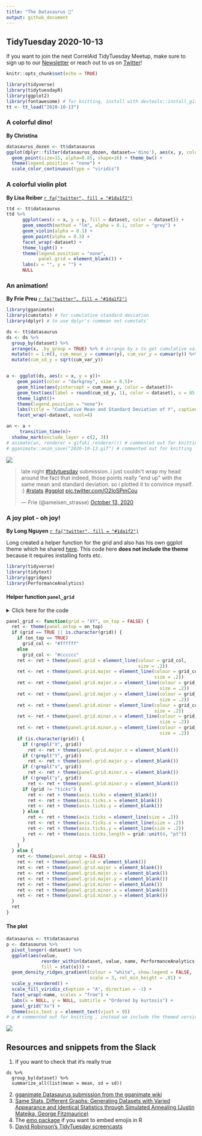 ```yaml
---
title: "The Datasaurus 🦖"
output: github_document
---
```


## TidyTuesday 2020-10-13

If you want to join the next CorrelAid TidyTuesday Meetup, make sure to sign up to our [Newsletter](https://correlaid.us12.list-manage.com/subscribe?u=b294bf2834adf5d89bdd2dd5a&id=915f3f3eff) or reach out to us on [Twitter](https://twitter.com/CorrelAid)!
```r
knitr::opts_chunk$set(echo = TRUE)

```


```r
library(tidyverse)
library(tidytuesdayR)
library(ggplot2)
library(fontawesome) # for knitting, install with devtools::install_github("rstudio/fontawesome")
tt <- tt_load("2020-10-13")
```
### A colorful dino!
**By Christina**
```r
datasaurus_dozen <- tt$datasaurus
ggplot(dplyr::filter(datasaurus_dozen, dataset=='dino'), aes(x, y, colour=-x)) +
  geom_point(size=15, alpha=0.85, shape=16) + theme_bw() +
  theme(legend.position = "none") +
  scale_color_continuous(type = "viridis")
```

### A colorful violin plot 
**By Lisa Reiber** [`r fa("twitter", fill = "#1da1f2")`](https://twitter.com/lisa_reiber)


```r
ttd <- tt$datasaurus
ttd %>% 
      ggplot(aes(x = x, y = y, fill = dataset, color = dataset)) +
      geom_smooth(method = "lm", alpha = 0.1, color = "grey") +
      geom_violin(alpha = 0.1) +
      geom_point(alpha = 0.3) +
      facet_wrap(~dataset) +
      theme_light() +
      theme(legend.position = "none",
            panel.grid = element_blank()) +
      labs(x = "", y = "") +
      NULL
```

### An animation!
**By Frie Preu** [`r fa("twitter", fill = "#1da1f2")`](https://twitter.com/ameisen_strasse)

```r
library(gganimate)
library(cumstats) # for cumulative standard deviation
library(dplyr) # to use dplyr's cummean not cumstats'
```

```r
ds <- tt$datasaurus
ds <- ds %>% 
  group_by(dataset) %>% 
  arrange(x, .by_group = TRUE) %>% # arrange by x to get cumulative values that we use for the animation
  mutate(n = 1:n(), cum_mean_y = cummean(y), cum_var_y = cumvar(y)) %>% 
  mutate(cum_sd_y = sqrt(cum_var_y))


a <- ggplot(ds, aes(x = x, y = y))+
    geom_point(color = "darkgrey", size = 0.5)+
    geom_hline(aes(yintercept = cum_mean_y, color = dataset))+
    geom_text(aes(label = round(cum_sd_y, 1), color = dataset), x = 85, y = 10, size = 3)+
    theme_light()+
    theme(legend.position = "none")+
    labs(title = "Cumulative Mean and Standard Deviation of Y", caption = "Standard deviation in the bottom right corner of each plot.")+
    facet_wrap(~dataset, ncol=4)

an <- a +
     transition_time(n)+
  shadow_mark(exclude_layer = c(2, 3))
# animate(an, renderer = gifski_renderer()) # commented out for knitting
# gganimate::anim_save("2020-10-13.gif") # commented out for knitting 

```
![](2020-10-13.gif)
<blockquote class="twitter-tweet"><p lang="en" dir="ltr">late night <a href="https://twitter.com/hashtag/tidytuesday?src=hash&amp;ref_src=twsrc%5Etfw">#tidytuesday</a> submission..i just couldn&#39;t wrap my head around the fact that indeed, those points really &quot;end up&quot; with the same mean and standard deviation. so i plotted it to convince myself. :) <a href="https://twitter.com/hashtag/rstats?src=hash&amp;ref_src=twsrc%5Etfw">#rstats</a> <a href="https://twitter.com/hashtag/ggplot?src=hash&amp;ref_src=twsrc%5Etfw">#ggplot</a> <a href="https://t.co/O2IoSPmCou">pic.twitter.com/O2IoSPmCou</a></p>&mdash; Frie (@ameisen_strasse) <a href="https://twitter.com/ameisen_strasse/status/1316133566972125186?ref_src=twsrc%5Etfw">October 13, 2020</a></blockquote> <script async src="https://platform.twitter.com/widgets.js" charset="utf-8"></script> 


### A joy plot - oh joy!
**By Long Nguyen**  [`r fa("twitter", fill = "#1da1f2")`](https://twitter.com/long39ng)


Long created a helper function for the grid and also has his own ggplot theme which he shared [here](https://gist.github.com/long39ng/cb2a438940c5d2d732da3cbf308f7f9a). This code here **does not include the theme** because it requires installing fonts etc. 
```r
library(tidyverse)
library(tidytext)
library(ggridges)
library(PerformanceAnalytics)
```


#### Helper function `panel_grid`
<details><summary>Click here for the code</summary>
<p>


```r
panel_grid <- function(grid = "XY", on_top = FALSE) {
  ret <- theme(panel.ontop = on_top)
  if (grid == TRUE || is.character(grid)) {
    if (on_top == TRUE)
      grid_col <- "#ffffff"
    else
      grid_col <- "#cccccc"
    ret <- ret + theme(panel.grid = element_line(colour = grid_col,
                                                 size = .2))
    ret <- ret + theme(panel.grid.major = element_line(colour = grid_col,
                                                       size = .2))
    ret <- ret + theme(panel.grid.major.x = element_line(colour = grid_col,
                                                         size = .2))
    ret <- ret + theme(panel.grid.major.y = element_line(colour = grid_col,
                                                         size = .2))
    ret <- ret + theme(panel.grid.minor = element_line(colour = grid_col,
                                                       size = .2))
    ret <- ret + theme(panel.grid.minor.x = element_line(colour = grid_col,
                                                         size = .2))
    ret <- ret + theme(panel.grid.minor.y = element_line(colour = grid_col,
                                                         size = .2))
    if (is.character(grid)) {
      if (!grepl("X", grid))
        ret <- ret + theme(panel.grid.major.x = element_blank())
      if (!grepl("Y", grid))
        ret <- ret + theme(panel.grid.major.y = element_blank())
      if (!grepl("x", grid))
        ret <- ret + theme(panel.grid.minor.x = element_blank())
      if (!grepl("y", grid))
        ret <- ret + theme(panel.grid.minor.y = element_blank())
      if (grid != "ticks") {
        ret <- ret + theme(axis.ticks = element_blank())
        ret <- ret + theme(axis.ticks.x = element_blank())
        ret <- ret + theme(axis.ticks.y = element_blank())
      } else {
        ret <- ret + theme(axis.ticks = element_line(size = .2))
        ret <- ret + theme(axis.ticks.x = element_line(size = .2))
        ret <- ret + theme(axis.ticks.y = element_line(size = .2))
        ret <- ret + theme(axis.ticks.length = grid::unit(4, "pt"))
      }
    }
  } else {
    ret <- theme(panel.ontop = FALSE)
    ret <- ret + theme(panel.grid = element_blank())
    ret <- ret + theme(panel.grid.major = element_blank())
    ret <- ret + theme(panel.grid.major.x = element_blank())
    ret <- ret + theme(panel.grid.major.y = element_blank())
    ret <- ret + theme(panel.grid.minor = element_blank())
    ret <- ret + theme(panel.grid.minor.x = element_blank())
    ret <- ret + theme(panel.grid.minor.y = element_blank())
  }
  ret
}
```
</p>
</details>
```r
panel_grid <- function(grid = "XY", on_top = FALSE) {
  ret <- theme(panel.ontop = on_top)
  if (grid == TRUE || is.character(grid)) {
    if (on_top == TRUE)
      grid_col <- "#ffffff"
    else
      grid_col <- "#cccccc"
    ret <- ret + theme(panel.grid = element_line(colour = grid_col,
                                                 size = .2))
    ret <- ret + theme(panel.grid.major = element_line(colour = grid_col,
                                                       size = .2))
    ret <- ret + theme(panel.grid.major.x = element_line(colour = grid_col,
                                                         size = .2))
    ret <- ret + theme(panel.grid.major.y = element_line(colour = grid_col,
                                                         size = .2))
    ret <- ret + theme(panel.grid.minor = element_line(colour = grid_col,
                                                       size = .2))
    ret <- ret + theme(panel.grid.minor.x = element_line(colour = grid_col,
                                                         size = .2))
    ret <- ret + theme(panel.grid.minor.y = element_line(colour = grid_col,
                                                         size = .2))
    if (is.character(grid)) {
      if (!grepl("X", grid))
        ret <- ret + theme(panel.grid.major.x = element_blank())
      if (!grepl("Y", grid))
        ret <- ret + theme(panel.grid.major.y = element_blank())
      if (!grepl("x", grid))
        ret <- ret + theme(panel.grid.minor.x = element_blank())
      if (!grepl("y", grid))
        ret <- ret + theme(panel.grid.minor.y = element_blank())
      if (grid != "ticks") {
        ret <- ret + theme(axis.ticks = element_blank())
        ret <- ret + theme(axis.ticks.x = element_blank())
        ret <- ret + theme(axis.ticks.y = element_blank())
      } else {
        ret <- ret + theme(axis.ticks = element_line(size = .2))
        ret <- ret + theme(axis.ticks.x = element_line(size = .2))
        ret <- ret + theme(axis.ticks.y = element_line(size = .2))
        ret <- ret + theme(axis.ticks.length = grid::unit(4, "pt"))
      }
    }
  } else {
    ret <- theme(panel.ontop = FALSE)
    ret <- ret + theme(panel.grid = element_blank())
    ret <- ret + theme(panel.grid.major = element_blank())
    ret <- ret + theme(panel.grid.major.x = element_blank())
    ret <- ret + theme(panel.grid.major.y = element_blank())
    ret <- ret + theme(panel.grid.minor = element_blank())
    ret <- ret + theme(panel.grid.minor.x = element_blank())
    ret <- ret + theme(panel.grid.minor.y = element_blank())
  }
  ret
}
```

#### The plot
```r
datasaurus <- tt$datasaurus
p <- datasaurus %>% 
  pivot_longer(-dataset) %>% 
  ggplot(aes(value,
             reorder_within(dataset, value, name, PerformanceAnalytics::kurtosis),
             fill = stat(x))) +
  geom_density_ridges_gradient(colour = "white", show.legend = FALSE,
                               scale = 3, rel_min_height = .01) +
  scale_y_reordered() +
  scale_fill_viridis_c(option = "A", direction = -1) +
  facet_wrap(~name, scales = "free") +
  labs(x = NULL, y = NULL, subtitle = "Ordered by kurtosis") +
  panel_grid("Xx") +
  theme(axis.text.y = element_text(vjust = 0))
# p # commented out for knitting , instead we include the themed version. see the gist for the theme
```

![](long.png)


## Resources and snippets from the Slack
1. If you want to check that it's really true
```
ds %>% 
  group_by(dataset) %>% 
  summarize_all(list(mean = mean, sd = sd)) 
```
2. [gganimate Datasaurus submission from the gganimate wiki](https://github.com/thomasp85/gganimate/wiki/The-Datasaurus-Dozen)
3. [Same Stats, Different Graphs: Generating Datasets with Varied Appearance and Identical Statistics through Simulated Annealing (Justin Matejka, George Fitzmaurice)](https://www.autodesk.com/research/publications/same-stats-different-graphs)
4. The [emo package](https://github.com/hadley/emo) if you want to embed emojis in R
5. [David Robinson's TidyTuesday screencasts](https://www.youtube.com/user/safe4democracy/featured)

